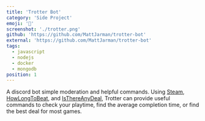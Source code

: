 ```yaml
---
title: 'Trotter Bot'
category: 'Side Project'
emoji: '📱'
screenshot: './trotter.png'
github: 'https://github.com/MattJarman/trotter-bot'
external: 'https://github.com/MattJarman/trotter-bot'
tags:
  - javascript
  - nodejs
  - docker
  - mongodb
position: 1
---
```


A discord bot simple moderation and helpful commands. Using <a className="text-green-600 dark:text-green-400" href="https://store.steampowered.com/">Steam</a>, <a className="text-green-600 dark:text-green-400" href="https://howlongtobeat.com/">HowLongToBeat</a>,
and <a className="text-green-600 dark:text-green-400" href="https://isthereanydeal.com/">IsThereAnyDeal</a>, Trotter can provide
useful commands to check your playtime, find the average completion time, or find the best deal for most games.
